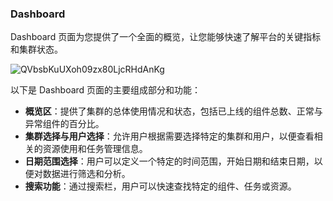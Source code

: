 ### Dashboard

Dashboard 页面为您提供了一个全面的概览，让您能够快速了解平台的关键指标和集群状态。

![QVbsbKuUXoh09zx80LjcRHdAnKg](/static/QVbsbKuUXoh09zx80LjcRHdAnKg.png)

以下是 Dashboard 页面的主要组成部分和功能：

- **概览区**：提供了集群的总体使用情况和状态，包括已上线的组件总数、正常与异常组件的百分比。
- **集群选择与用户选择**：允许用户根据需要选择特定的集群和用户，以便查看相关的资源使用和任务管理信息。
- **日期范围选择**：用户可以定义一个特定的时间范围，开始日期和结束日期，以便对数据进行筛选和分析。
- **搜索功能**：通过搜索栏，用户可以快速查找特定的组件、任务或资源。